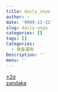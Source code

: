 ```yaml
---
title: daily_unyo
author: ~
date: '9999-12-31'
slug: daily-unyo
categories: []
tags: []
Categories:
  - 資産運用
Description: ''
menu: ''
---
```


[±2σ](./+-2sigma_ver1.html)  
[zandaka](./zandaka.html)
